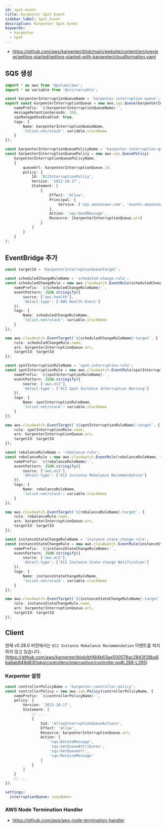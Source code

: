 ```yaml
---
id: spot-event
title: Karpenter Spot Event
sidebar_label: Spot Event
description: Karpenter Spot Event
keywords:
  - karpenter
  - spot
---
```


- https://github.com/aws/karpenter/blob/main/website/content/en/preview/getting-started/getting-started-with-karpenter/cloudformation.yaml

## SQS 생성

```typescript
import * as aws from '@pulumi/aws';
import * as variable from '@src/variable';

const karpenterInterruptionQueueName = 'karpenter-interruption-queue';
export const karpenterInterruptionQueue = new aws.sqs.Queue(karpenterInterruptionQueueName, {
	namePrefix: `${karpenterInterruptionQueueName}-`,
	messageRetentionSeconds: 300,
	sqsManagedSseEnabled: true,
	tags: {
		Name: karpenterInterruptionQueueName,
		'loliot.net/stack': variable.stackName
	}
});

const karpenterInterruptionQueuePolicyName = 'karpenter-interruption-queue-policy';
const karpenterInterruptionQueuePolicy = new aws.sqs.QueuePolicy(
	karpenterInterruptionQueuePolicyName,
	{
		queueUrl: karpenterInterruptionQueue.id,
		policy: {
			Id: 'EC2InterruptionPolicy',
			Version: '2012-10-17',
			Statement: [
				{
					Effect: 'Allow',
					Principal: {
						Service: ['sqs.amazonaws.com', 'events.amazonaws.com']
					},
					Action: 'sqs:SendMessage',
					Resource: [karpenterInterruptionQueue.arn]
				}
			]
		}
	}
);
```

## EventBridge 추가

```typescript
const targetId = 'KarpenterInterruptionQueueTarget';

const scheduledChangeRuleName = 'scheduled-change-rule';
const scheduledChangeRule = new aws.cloudwatch.EventRule(scheduledChangeRuleName, {
	namePrefix: `${scheduledChangeRuleName}-`,
	eventPattern: JSON.stringify({
		source: ['aws.health'],
		'detail-type': ['AWS Health Event']
	}),
	tags: {
		Name: scheduledChangeRuleName,
		'loliot.net/stack': variable.stackName
	}
});

new aws.cloudwatch.EventTarget(`${scheduledChangeRuleName}-target`, {
	rule: scheduledChangeRule.name,
	arn: karpenterInterruptionQueue.arn,
	targetId: targetId
});

const spotInterruptionRuleName = 'spot-interruption-rule';
const spotInterruptionRule = new aws.cloudwatch.EventRule(spotInterruptionRuleName, {
	namePrefix: `${spotInterruptionRuleName}-`,
	eventPattern: JSON.stringify({
		source: ['aws.ec2'],
		'detail-type': ['EC2 Spot Instance Interruption Warning']
	}),
	tags: {
		Name: spotInterruptionRuleName,
		'loliot.net/stack': variable.stackName
	}
});

new aws.cloudwatch.EventTarget(`${spotInterruptionRuleName}-target`, {
	rule: spotInterruptionRule.name,
	arn: karpenterInterruptionQueue.arn,
	targetId: targetId
});

const rebalanceRuleName = 'rebalance-rule';
const rebalanceRule = new aws.cloudwatch.EventRule(rebalanceRuleName, {
	namePrefix: `${rebalanceRuleName}-`,
	eventPattern: JSON.stringify({
		source: ['aws.ec2'],
		'detail-type': ['EC2 Instance Rebalance Recommendation']
	}),
	tags: {
		Name: rebalanceRuleName,
		'loliot.net/stack': variable.stackName
	}
});

new aws.cloudwatch.EventTarget(`${rebalanceRuleName}-target`, {
	rule: rebalanceRule.name,
	arn: karpenterInterruptionQueue.arn,
	targetId: targetId
});

const instanceStateChangeRuleName = 'instance-state-change-rule';
const instanceStateChangeRule = new aws.cloudwatch.EventRule(instanceStateChangeRuleName, {
	namePrefix: `${instanceStateChangeRuleName}-`,
	eventPattern: JSON.stringify({
		source: ['aws.ec2'],
		'detail-type': ['EC2 Instance State-change Notification']
	}),
	tags: {
		Name: instanceStateChangeRuleName,
		'loliot.net/stack': variable.stackName
	}
});

new aws.cloudwatch.EventTarget(`${instanceStateChangeRuleName}-target`, {
	rule: instanceStateChangeRule.name,
	arn: karpenterInterruptionQueue.arn,
	targetId: targetId
});
```

## Client

현재 v0.28.0 버전에서는 `EC2 Instance Rebalance Recommendation` 이벤트를 처리하지 않고 있습니다. (https://github.com/aws/karpenter/blob/bf484b63ae500578ac2843f28ba6ba6ab849d83f/pkg/controllers/interruption/controller.go#L288-L295)

### Karpenter 설정

```typescript
const controllerPolicyName = 'karpenter-controller-policy';
const controllerPolicy = new aws.iam.Policy(controllerPolicyName, {
	namePrefix: `${controllerPolicyName}-`,
	policy: {
		Version: '2012-10-17',
		Statement: [
			// ...
			{
				Sid: 'AllowInterruptionQueueActions',
				Effect: 'Allow',
				Resource: karpenterInterruptionQueue.arn,
				Action: [
					'sqs:DeleteMessage',
					'sqs:GetQueueAttributes',
					'sqs:GetQueueUrl',
					'sqs:ReceiveMessage'
				]
			}
		]
	}
	// ...
});
```

```yaml title="karpenter-values.yaml"
settings:
  interruptionQueue: <sqsName>
```

### AWS Node Termination Handler

- https://github.com/aws/aws-node-termination-handler
